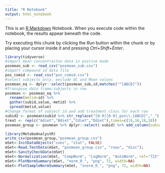 ```yaml
---
title: "R Notebook"
output: html_notebook
---
```


This is an [R Markdown](http://rmarkdown.rstudio.com) Notebook. When you execute code within the notebook, the results appear beneath the code. 

Try executing this chunk by clicking the *Run* button within the chunk or by placing your cursor inside it and pressing *Ctrl+Shift+Enter*. 

```r
library(tidyverse)
#import mean concentraiton data in postive mode
posmean_sub <- read_csv("posmean_sub.csv")
#import compound id data file
pos_comid <- read_csv("pos_comid.csv")
#select subjects only, exclude QC and Mean values
posmean_eq <- dplyr::select(posmean_sub,id,matches("^[ABCD]"))
#Transpose data frame:subjects in row
posmean <- posmean_eq %>%
  rename(metid=id) %>%
  gather(subid,value,-metid) %>%
  spread(metid,value)
#Change format of subject id and add treatment class for each row
subid2 <- posmean$subid %>% str_replace("[0-9][0-9]_pos\\.[ABCD]","_")
treat <- rep(c("Adiet","Bdiet","Cdiet","Ddiet"),times=c(16,16,18,18))
posmean_group <- posmean %>% dplyr::select(-subid) %>% add_column(subid=subid2,treatment=treat) %>% dplyr::select(subid,treatment,everything())
```

```r
library(MetaboAnalystR)
write_csv(posmean_group,"posmean_group.csv")
mSet<-InitDataObjects("conc", "stat", FALSE)
mSet<-Read.TextData(mSet, "posmean_group.csv", "rowu", "disc");
mSet<-SanityCheckData(mSet)
mSet<-Normalization(mSet, "CompNorm", "LogNorm", "AutoNorm", ref="722", ratio=FALSE, ratioNum=20)
mSet<-PlotNormSummary(mSet, "norm_0_", "png", 72, width=NA)
mSet<-PlotSampleNormSummary(mSet, "snorm_0_", "png", 72, width=NA)
```

```r



```


